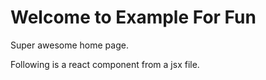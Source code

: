 
# Welcome to Example For Fun

Super awesome home page.

Following is a react component from a jsx file.

<Example />
